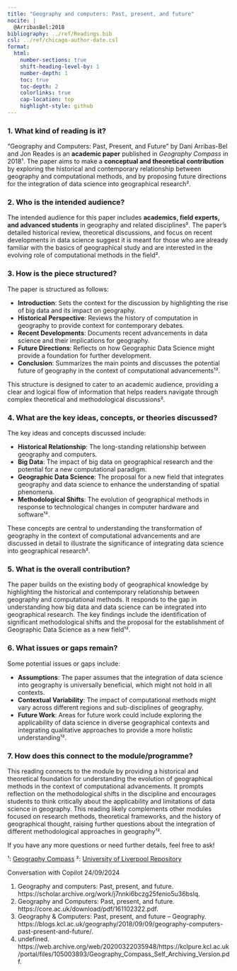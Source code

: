 ---
title: "Geography and computers: Past, present, and future"
nocite: |
  @ArribasBel:2018
bibliography: ../ref/Readings.bib
csl: ../ref/chicago-author-date.csl
format: 
  html: 
    number-sections: true
    shift-heading-level-by: 1
    number-depth: 1
    toc: true
    toc-depth: 2
    colorlinks: true
    cap-location: top
    highlight-style: github
---

### 1. What kind of reading is it?

"Geography and Computers: Past, Present, and Future" by Dani Arribas-Bel and Jon Reades is an **academic paper** published in *Geography Compass* in 2018¹. The paper aims to make a **conceptual and theoretical contribution** by exploring the historical and contemporary relationship between geography and computational methods, and by proposing future directions for the integration of data science into geographical research².

### 2. Who is the intended audience?

The intended audience for this paper includes **academics, field experts, and advanced students** in geography and related disciplines². The paper's detailed historical review, theoretical discussions, and focus on recent developments in data science suggest it is meant for those who are already familiar with the basics of geographical study and are interested in the evolving role of computational methods in the field².

### 3. How is the piece structured?

The paper is structured as follows:

- **Introduction**: Sets the context for the discussion by highlighting the rise of big data and its impact on geography.
- **Historical Perspective**: Reviews the history of computation in geography to provide context for contemporary debates.
- **Recent Developments**: Documents recent advancements in data science and their implications for geography.
- **Future Directions**: Reflects on how Geographic Data Science might provide a foundation for further development.
- **Conclusion**: Summarizes the main points and discusses the potential future of geography in the context of computational advancements¹².

This structure is designed to cater to an academic audience, providing a clear and logical flow of information that helps readers navigate through complex theoretical and methodological discussions².

### 4. What are the key ideas, concepts, or theories discussed?

The key ideas and concepts discussed include:

- **Historical Relationship**: The long-standing relationship between geography and computers.
- **Big Data**: The impact of big data on geographical research and the potential for a new computational paradigm.
- **Geographic Data Science**: The proposal for a new field that integrates geography and data science to enhance the understanding of spatial phenomena.
- **Methodological Shifts**: The evolution of geographical methods in response to technological changes in computer hardware and software¹².

These concepts are central to understanding the transformation of geography in the context of computational advancements and are discussed in detail to illustrate the significance of integrating data science into geographical research².

### 5. What is the overall contribution?

The paper builds on the existing body of geographical knowledge by highlighting the historical and contemporary relationship between geography and computational methods. It responds to the gap in understanding how big data and data science can be integrated into geographical research. The key findings include the identification of significant methodological shifts and the proposal for the establishment of Geographic Data Science as a new field¹².

### 6. What issues or gaps remain?

Some potential issues or gaps include:

- **Assumptions**: The paper assumes that the integration of data science into geography is universally beneficial, which might not hold in all contexts.
- **Contextual Variability**: The impact of computational methods might vary across different regions and sub-disciplines of geography.
- **Future Work**: Areas for future work could include exploring the applicability of data science in diverse geographical contexts and integrating qualitative approaches to provide a more holistic understanding¹².

### 7. How does this connect to the module/programme?

This reading connects to the module by providing a historical and theoretical foundation for understanding the evolution of geographical methods in the context of computational advancements. It prompts reflection on the methodological shifts in the discipline and encourages students to think critically about the applicability and limitations of data science in geography. This reading likely complements other modules focused on research methods, theoretical frameworks, and the history of geographical thought, raising further questions about the integration of different methodological approaches in geography¹².

If you have any more questions or need further details, feel free to ask!

¹: [Geography Compass](https://scholar.archive.org/work/j7nnki6bczg25fenio5u36bslq)
²: [University of Liverpool Repository](https://core.ac.uk/download/pdf/161102322.pdf)

Conversation with Copilot 24/09/2024

(1) Geography and computers: Past, present, and future. https://scholar.archive.org/work/j7nnki6bczg25fenio5u36bslq.
(2) Geography and Computers: Past, present, and future. https://core.ac.uk/download/pdf/161102322.pdf.
(3) Geography & Computers: Past, present, and future – Geography. https://blogs.kcl.ac.uk/geography/2018/09/09/geography-computers-past-present-and-future/.
(4) undefined. https://web.archive.org/web/20200322035948/https://kclpure.kcl.ac.uk/portal/files/105003893/Geography_Compass_Self_Archiving_Version.pdf.
